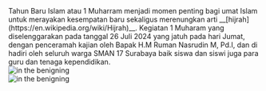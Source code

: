 <div className="text-justify">
  Tahun Baru Islam atau 1 Muharram menjadi momen penting bagi umat Islam untuk
  merayakan kesempatan baru sekaligus merenungkan arti
  __[hijrah](https://en.wikipedia.org/wiki/Hijrah)__. Kegiatan 1 Muharam yang
  diselenggarakan pada tanggal 26 Juli 2024 yang jatuh pada hari Jumat, dengan
  penceramah kajian oleh Bapak H.M Ruman Nasrudin M, Pd.I, dan di hadiri oleh
  seluruh warga SMAN 17 Surabaya baik siswa dan siswi juga para guru dan tenaga
  kependidikan.
</div>

<div className="flex justify-center">
  <img src="/muharram_2.jpeg" alt="in the benigning" />
</div>

<div className="flex justify-center">
  <img src="/muharram_3.jpeg" alt="in the benigning" />
</div>